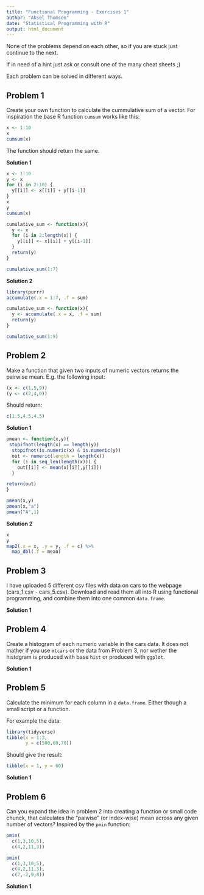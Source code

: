 ```yaml
---
title: "Functional Programming - Exercises 1"
author: "Aksel Thomsen"
date: "Statistical Programming with R"
output: html_document
---
```


None of the problems depend on each other, so if you are stuck just continue to the next.

If in need of a hint just ask or consult one of the many cheat sheets ;)

Each problem can be solved in different ways.

## Problem 1

Create your own function to calculate the cummulative sum of a vector.
For inspiration the base R function `cumsum` works like this:

```r
x <- 1:10
x
cumsum(x)
```

The function should return the same.

**Solution 1**

```r
x <- 1:10
y <- x
for (i in 2:10) {
  y[[i]] <- x[[i]] + y[[i-1]]
}
x
y
cumsum(x)

cumulative_sum <- function(x){
  y <- x
  for (i in 2:length(x)) {
    y[[i]] <- x[[i]] + y[[i-1]]
  }
  return(y)
}

cumulative_sum(1:7)
```

**Solution 2**

```r
library(purrr)
accumulate(.x = 1:7, .f = sum)

cumulative_sum <- function(x){
  y <- accumulate(.x = x, .f = sum)
  return(y)
}

cumulative_sum(1:9)
```

## Problem 2

Make a function that given two inputs of numeric vectors returns the pairwise mean.
E.g. the following input:

```r
(x <- c(1,5,9))
(y <- c(2,4,0))
```

Should return:

```r
c(1.5,4.5,4.5)
```

**Solution 1**

```r

pmean <- function(x,y){
 stopifnot(length(x) == length(y))
  stopifnot(is.numeric(x) & is.numeric(y))
  out <- numeric(length = length(x))
  for (i in seq_len(length(x))) {
    out[[i]] <- mean(x[[i]],y[[i]])
  }

return(out) 
}

pmean(x,y)
pmean(x,"a")
pmean("A",1)
```

**Solution 2**

```r
x
y
map2(.x = x, .y = y, .f = c) %>% 
  map_dbl(.f = mean)
```

## Problem 3

I have uploaded 5 different csv files with data on cars to the webpage (cars_1.csv - cars_5.csv).
Download and read them all into R using functional programming, and combine them into one common `data.frame`.

**Solution 1**

## Problem 4

Create a histogram of each numeric variable in the cars data.
It does not mather if you use `mtcars` or the data from Problem 3, nor wether the histogram is produced with base `hist` or produced with `ggplot`.

**Solution 1**

## Problem 5

Calculate the minimum for each column in a `data.frame`. Either though a small script or a function.

For example the data:

```r
library(tidyverse)
tibble(x = 1:3,
       y = c(500,60,70))
```

Should give the result:

```r
tibble(x = 1, y = 60)
```

**Solution 1**

## Problem 6

Can you expand the idea in problem 2 into creating a function or small code chunck, that calculates the "paiwise" (or index-wise) mean across any given number of vectors?
Inspired by the `pmin` function:

```r
pmin(
  c(1,3,10,5), 
  c(4,2,11,3))

pmin(
  c(1,3,10,5),
  c(4,2,11,3),
  c(7,-2,9,8))
```

**Solution 1**

